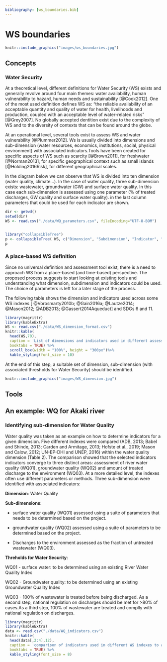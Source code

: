 ```yaml
---
bibliography: [ws_boundaries.bib]
---
```


# WS boundaries {#boundaries}

```r
knitr::include_graphics("images/ws_boundaries.jpg")

```

## Concepts

### Water Security

At a theoretical level, different definitions for Water Security (WS) exists and generally revolve around four main themes: water availability, human vulnerability to hazard, human needs and sustainability [@Cook2012]. One of the most used definition defines WS as: "the reliable availability of an acceptable quantity and quality of water for health, livelihoods and production, coupled with an acceptable level of water-related risks" [@Grey2007]. No globally accepted dentition exist due to the complexity of WS and to the diversity of contexts that can be found around the globe.

At an operational level, several tools exist to assess WS and water vulnerability [@Plummer2012]. Ws is usually divided into dimensions and sub-dimension (water resources, economics, institutions, social, physical environment) with associated indicators.Tools have been created for specific aspects of WS such as scarcity [@Brown2011], for  freshwater [@Norman2013], for specific geographical context such as small islands [@Holding2016Risk], for different geographical scales. 

In the diagram below we can observe that WS is divided into ten dimension (water quality, climate...). In the case of water quality, three sub-dimension exists: wastewater, groundwater (GW) and surface water quality. In this case each sub-dimension is assessed using one parameter (% of treated discharges, GW quality and surface water quality). in the last column parameters that could be used for each indicator are shown.


```r

dir <- getwd()
setwd(dir)
WS <- read.csv("./data/WQ_parameters.csv", fileEncoding="UTF-8-BOM")


library("collapsibleTree") 
p <- collapsibleTree( WS, c("Dimension", "Subdimension", "Indicator", "Parameter"),collapsed = FALSE, zoomable = FALSE)
p

```


### A place-based WS definition

Since no universal definition and assessment tool exist, there is a need to approach WS from a place-based (and time-based) perspective. The proposed process suggests to start looking at existing tools and understanding what dimension, subdimension and indicators could be used. The choice of parameters is left for a later stage of the process.

The following table shows the dimension and indicators used across some WS indexes [ @Vorosmarty2010b; @Gain2016a; @Lautze2014; @Mason2012; @ADB2013; @Gassert2014Aqueduct] and SDGs 6 and 11. 



```r
library(magrittr)
library(kableExtra)
WS <- read.csv("./data/WS_dimension_format.csv")
knitr::kable(
  head(WS,70), 
  caption = 'List of dimensions and indicators used in different assessment tools with frequency of usage.',
  booktabs = TRUE) %>% 
  scroll_box(width = "100%", height = "300px")%>%
  kable_styling(font_size = 10) 


```


At the end of this step, a suitable set of dimension, sub-dimension (with associated thresholds for Water Security) should be identified. 

```r
knitr::include_graphics("images/WS_dimension.jpg")

```

## Tools


## An example: WQ for Akaki river



### Identifying sub-dimension for Water Quality {#subdimension}

Water quality was taken as an example on how to determine indicators for a given dimension. Five different indexes were compared (ADB, 2013; Babel and Shinde, 2013; Carden and Armitage, 2013; Hofste et al., 2019; Mason and Calow, 2012; UN-EP-DHI and UNEP, 2016) within the water quality dimension (Table 2). The comparison showed that the selected indicators indicators converge to three distinct areas: assessment of river water quality (WQ01), groundwater quality (WQ02) and amount of treated discharge to the environment (WQ03). At a more detailed level, the indexes often use different parameters or methods. Three sub-dimension were identified with associated indicators:\

**Dimension**: Water Quality

**Sub-dimensions:**

- surface water quality (WQ01) assessed using a suite of parameters that needs to be determined based on the project. 
- groundwater quality (WQ02) assessed using a suite of parameters to be determined based on the project.

- Discharges to the environment assessed as the fraction of untreated wastewater (WQ03).

**Threholds for Water Security**:

WQ01 - surface water: to be determined using an existing River Water Quality Index

WQ02 - Groundwater quality: to be determined using an existing Groundwater Quality Index

WQ03 - 100% of wastewater is treated before being discharged. As a second step, national regulation on discharges should be met for >80% of cases.As a third step, 100% of wastewater are treated and complly with national regulation on discharges.


```r
library(magrittr)
library(kableExtra)
data <- read.csv("./data/WQ_indicators.csv")
knitr::kable(
  head(data[,2:4],12), 
  caption = 'comparison of indicators used in different WS indexes to assess water quality. ',
  booktabs = TRUE) %>% 
  kable_styling(font_size = 8)


```



